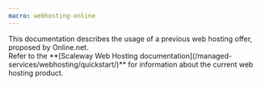 ```yaml
---
macro: webhosting-online
---
```


<Message type="important">
  This documentation describes the usage of a previous web hosting offer, proposed by Online.net.<br />
  Refer to the **[Scaleway Web Hosting documentation](/managed-services/webhosting/quickstart/)** for information about the current web hosting product.
</Message>